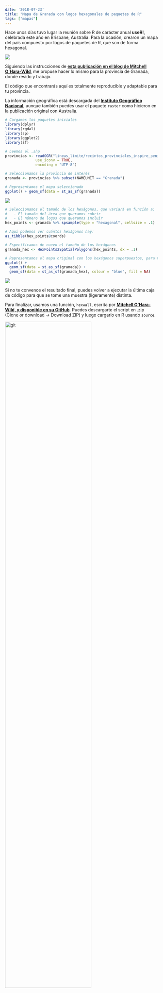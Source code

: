 ---
date: '2018-07-23'
title: "Mapa de Granada con logos hexagonales de paquetes de R"
tags: ["mapas"]
---

Hace unos días tuvo lugar la reunión sobre R de carácter anual **useR!**, celebrada este año en Brisbane, Australia. Para la ocasión, crearon un mapa del país compuesto por logos de paquetes de R, que son de forma hexagonal.

![](/posts/images/2018/20180723_granada_hex/aus.png)

Siguiendo las instrucciones de **[esta publicación en el blog de Mitchell O'Hara-Wild]( https://blog.mitchelloharawild.com/blog/user-2018-feature-wall/)**, me propuse hacer lo mismo para la provincia de Granada, donde resido y trabajo.

El código que encontrarás aquí es totalmente reproducible y adaptable para tu provincia.

La información geográfica está descargada del **[Instituto Geográfico Nacional](https://www.cnig.es)**, aunque también puedes usar el paquete ``raster`` como hicieron en la publicación original con Australia.

``` {r eval = FALSE}
# Cargamos los paquetes iniciales
library(dplyr)
library(rgdal)
library(sp)
library(ggplot2)
library(sf)

# Leemos el .shp
provincias <- readOGR("lineas_limite/recintos_provinciales_inspire_peninbal_etrs89/recintos_provinciales_inspire_peninbal_etrs89.shp",
              use_iconv = TRUE,
              encoding = "UTF-8")

# Seleccionamos la provincia de interés
granada <- provincias %>% subset(NAMEUNIT == "Granada")

# Representamos el mapa seleccionado
ggplot() + geom_sf(data = st_as_sf(granada))
```

![](/posts/images/2018/20180723_granada_hex/ggranada.png)
```{r eval = FALSE}
# Seleccionamos el tamaño de los hexágonos, que variará en función a:
#   - El tamaño del área que queramos cubrir
#   - El número de logos que queramos incluir
hex_points <- granada %>% spsample(type = "hexagonal", cellsize = .1)

# Aquí podemos ver cuántos hexágonos hay:
as_tibble(hex_points@coords)

# Especificamos de nuevo el tamaño de los hexágonos 
granada_hex <- HexPoints2SpatialPolygons(hex_points, dx = .1)

# Representamos el mapa original con los hexágonos superpuestos, para ver cómo quedaría:
ggplot() + 
  geom_sf(data = st_as_sf(granada)) + 
  geom_sf(data = st_as_sf(granada_hex), colour = "blue", fill = NA)

```

![](/posts/images/2018/20180723_granada_hex/ggranada_hex.png)

Si no te convence el resultado final, puedes volver a ejecutar la última caja de código para que se tome una muestra (ligeramente) distinta.

Para finalizar, usamos una función, `hexwall`, escrita por **[Mitchell O'Hara-Wild, y disponible en su GitHub](https://github.com/mitchelloharawild/hexwall)**. Puedes descargarte el script en .zip (Clone or download -> Download ZIP) y luego cargarlo en R usando `source`.

<img src="/posts/images/2018/20180723_granada_hex/git.png" alt="git" width=75%/>

```{r eval = FALSE}
source("hexwall-master/hexwall.R")
```

Los parámetros de la función `hexwall` son simples:

- la carpeta donde tenemos los logos
- el ancho en píxeles de la imagen (¡cuidado! un tamaño muy grande podría hacer que el tiempo de ejecución se dispare).
- las coordenadas de los hexágonos
- y un modo de ordenación de los logos.

Yo he seleccionado algunos logos de paquetes que uso a menudo, y el resultado, con ordenación aleatoria, es el siguiente:

```{r eval = FALSE}
hexwall(
  "samplehex",
  sticker_width = 200,
  coords = hex_points@coords,
  sort_mode = "random"
)
```


![](/posts/images/2018/20180723_granada_hex/preview_random.png)

Y para terminar, os enseño cómo quedaría si ordenamos los stickers por color:
```{r eval = FALSE}
hexwall(
  "samplehex",
  sticker_width = 200,
  coords = hex_points@coords,
  sort_mode = "color"
)
```



![](/posts/images/2018/20180723_granada_hex/preview_color.png)






